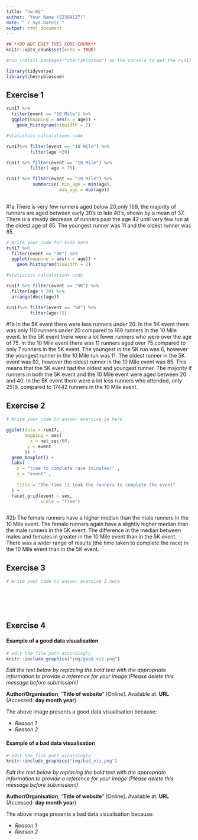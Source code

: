 ```yaml
---
title: "hw-02"
author: "Your Name (S2569127)"
date: "`r Sys.Date()`"
output: html_document
---
```


```r
## **DO NOT EDIT THIS CODE CHUNK**
knitr::opts_chunk$set(echo = TRUE)

#run install.packages("cherryblossom") on the console to get the run17 dataset

library(tidyverse)
library(cherryblossom)  
```



## Exercise 1

```r
run17 %>%
  filter(event == "10 Mile") %>%
  ggplot(mapping = aes(x = age)) +
    geom_histogram(binwidth = 2)

#statistics calculations code

run17%>% filter(event == "10 Mile") %>%
         filter(age <20)

run17 %>% filter(event == "10 Mile") %>%
         filter( age > 75)

run17 %>% filter(event == "10 Mile") %>%
          summarise( min_age = min(age),
                    max_age = max(age))
  
```


#1a
There is very few runners aged below 20,only 169, the majority of runners are aged between early 20's to late 40's, shown by a mean of 37. There is a steady decrease of runners past the age 42 until very few run at the oldest age of 85. The youngest runner was 11 and the oldest runner was 85.  


```r
# Write your code for Ex1b here
run17 %>%
  filter(event == "5K") %>%
  ggplot(mapping = aes(x = age)) +
    geom_histogram(binwidth = 2)

#statistics calculations code

run17 %>% filter(event == "5K") %>% 
  filter(age < 20) %>%
  arrange(desc(age))

run17%>% filter(event == "5K") %>% 
         filter(age>75)

```


#1b
In the 5K event there were less runners under 20. In the 5K event there was only 110 runners under 20 compared to 169 runners in the 10 Mile event. In the 5K event there were a lot fewer runners who were over the age of 75. In the 10 Mile event there was 11 runners aged over 75 compared to only 7 runners in the 5K event. The youngest in the 5K run was 6, however the youngest runner in the 10 Mile run was 11. The oldest runner in the 5K event was 92, however the oldest runner in the 10 Mile event was 85. This means that the 5K event had the oldest and youngest runner. The majority if runners in both the 5K event and the 10 Mile event were aged between 20 and 40. In the 5K event there were a lot less runners who attended, only 2519, compared to 17442 runners in the 10 Mile event. 


## Exercise 2

```r
# Write your code to answer exercise 2a here

ggplot(data = run17,
       mapping = aes(
         x = net_sec/60,
        y = event
       )) + 
  geom_boxplot() + 
  labs(
    x = "time to complete race (minutes)" ,
    y = "event" , 
    
    title = "The time it took the runners to complete the event"
  ) +
  facet_grid(event ~ sex,
             scale = "free")



```

#2b
The female runners have a higher median than the male runners in the 10 Mile event. The female runners again have a slightly higher median than the male runners in the 5K event. The difference in the median between males and females in greater in the 10 Mile event than in the 5K event. There was a wider range of results (the time taken to complete the race) in the 10 Mile event than in the 5K event.




## Exercise 3

```r
# Write your code to answer exercise 3 here







```





## Exercise 4

#### Example of a good data visualisation

```r
# edit the file path accordingly
knitr::include_graphics("img/good_viz.png")
```

_Edit the text below by replacing the bold text with the appropriate information to provide a reference for your image (Please delete this message before submission!)_

**Author/Organisation**, "**Title of website**" [Online]. Available at: **URL** (Accessed: **day month year**)


The above image presents a good data visualisation because:

-   _Reason 1_
-   _Reason 2_


#### Example of a bad data visualisation


```r
# edit the file path accordingly
knitr::include_graphics("img/bad_viz.png")
```

_Edit the text below by replacing the bold text with the appropriate information to provide a reference for your image (Please delete this message before submission!)_

**Author/Organisation**, "**Title of website**" [Online]. Available at: **URL** (Accessed: **day month year**)



The above image presents a bad data visualisation because:

-   _Reason 1_
-   _Reason 2_



